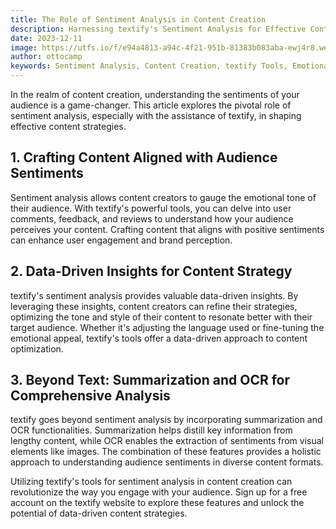 ```yaml
---
title: The Role of Sentiment Analysis in Content Creation
description: Harnessing textify's Sentiment Analysis for Effective Content Strategies
date: 2023-12-11
image: https://utfs.io/f/e94a4813-a94c-4f21-951b-81383b083aba-ewj4r8.webp
author: ottocamp
keywords: Sentiment Analysis, Content Creation, textify Tools, Emotional Tone, Audience Engagement, Data-Driven Content, User Feedback, Content Strategy, Optimizing Tone, Audience Sentiments, textify Summarization, textify OCR, Natural Language Processing, Content Optimization, Content Strategy, Content Marketing, Content Marketing Strategy, Content Marketing Tips, Content Marketing Tactics, Content Marketing Framework
---
```


In the realm of content creation, understanding the sentiments of your audience is a game-changer. This article explores the pivotal role of sentiment analysis, especially with the assistance of textify, in shaping effective content strategies.

## 1. Crafting Content Aligned with Audience Sentiments

Sentiment analysis allows content creators to gauge the emotional tone of their audience. With textify's powerful tools, you can delve into user comments, feedback, and reviews to understand how your audience perceives your content. Crafting content that aligns with positive sentiments can enhance user engagement and brand perception.

## 2. Data-Driven Insights for Content Strategy

textify's sentiment analysis provides valuable data-driven insights. By leveraging these insights, content creators can refine their strategies, optimizing the tone and style of their content to resonate better with their target audience. Whether it's adjusting the language used or fine-tuning the emotional appeal, textify's tools offer a data-driven approach to content optimization.

## 3. Beyond Text: Summarization and OCR for Comprehensive Analysis

textify goes beyond sentiment analysis by incorporating summarization and OCR functionalities. Summarization helps distill key information from lengthy content, while OCR enables the extraction of sentiments from visual elements like images. The combination of these features provides a holistic approach to understanding audience sentiments in diverse content formats.

Utilizing textify's tools for sentiment analysis in content creation can revolutionize the way you engage with your audience. Sign up for a free account on the textify website to explore these features and unlock the potential of data-driven content strategies.
